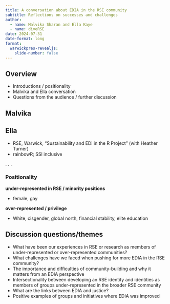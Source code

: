```yaml
---
title: A conversation about EDIA in the RSE community
subtitle: Reflections on successes and challenges
author: 
  - name: Malvika Sharan and Ella Kaye
  - name: diveRSE
date: 2024-07-31
date-format: long
format:
  warwickpres-revealjs: 
    slide-number: false
---
```


## Overview

- Introductions / positionality
- Malvika and Ella conversation
- Questions from the audience / further discussion

## Malvika


## Ella

- RSE, Warwick, "Sustainability and EDI in the R Project" (with Heather Turner)
- rainbowR; SSI inclusive

. . .

### Positionality

**under-represented in RSE / minority positions**

- female, gay

**over-represented / privilege**

- White, cisgender, global north, financial stability, elite education

## Discussion questions/themes

::: {.incremental}

- What have been our experiences in RSE or research as members of under-represented or over-represented communities?
- [What challenges have we faced when pushing for more EDIA in the RSE community?]{.gray}
- The importance and difficulties of community-building and why it matters from an EDIA perspective
- [Intersectionality between developing an RSE identity and identities as members of groups under-represented in the broader RSE community]{.gray}
- What are the links between EDIA and justice?
- [Positive examples of groups and initiatives where EDIA was improved]{.gray}
:::

```{=html}
<!-- needs to be last chunk of presentation otherwise creates an extra slide -->
<!-- requires Quarto v1.3 -->
<!-- tint80 for border, tint20 for title -->
<!-- this should hopefully no longer be necessary in a future version of Quarto -->
<!-- https://github.com/quarto-dev/quarto-cli/issues/5038 -->
<style type="text/css">
div.callout-note {
  border-left-color: #00A9CE !important;
}

div.callout-note.callout-style-default .callout-title {
  background-color: #B3E5F0 !important;
}

div.callout-warning {
  border-left-color: #CB333B !important;
}

div.callout-warning.callout-style-default .callout-title {
  background-color: #EEC3C3 !important;
}

div.callout-tip {
  border-left-color: #6DCDB8 !important;
}

div.callout-tip.callout-style-default .callout-title {
  background-color: #D3F0EB !important;
}

div.callout-important {
  border-left-color: #F1BE48 !important;
}

div.callout-important.callout-style-default .callout-title {
  background-color: #FAECC8 !important;
}

div.callout-caution {
  border-left-color: #E87722 !important;
}

div.callout-caution.callout-style-default .callout-title {
  background-color: #F8D5BC !important;
}
</style>
```
